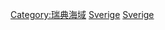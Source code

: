 {{Commonscat|Straits of Sweden}}

[[Category:瑞典海域|Category:瑞典海域]]
[[Category:歐洲海峽|Sverige]]
[[Category:各國海峽|Sverige]]